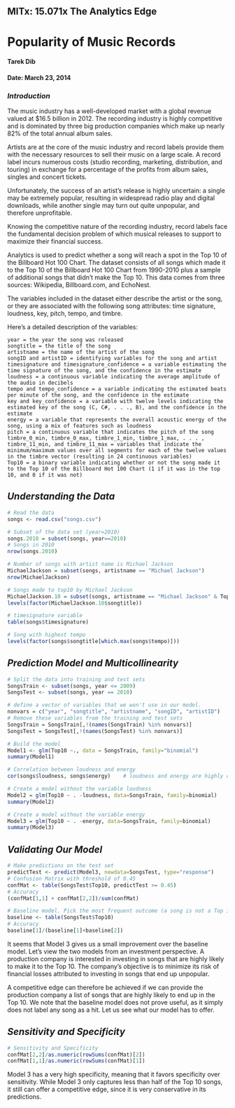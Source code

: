 MITx: 15.071x The Analytics Edge
------------------------------------------------------------------
# Popularity of Music Records
#### Tarek Dib
#### Date: March 23, 2014

### *Introduction*
The music industry has a well-developed market with a global revenue valued at $16.5 billion in 2012. The recording industry is highly competitive and is dominated by three big production companies which make up nearly 82% of the total annual album sales.

Artists are at the core of the music industry and record labels provide them with the necessary resources to sell their music on a large scale. A record label incurs numerous costs (studio recording, marketing, distribution, and touring) in exchange for a percentage of the profits from album sales, singles and concert tickets.

Unfortunately, the success of an artist's release is highly uncertain: a single may be extremely popular, resulting in widespread radio play and digital downloads, while another single may turn out quite unpopular, and therefore unprofitable.

Knowing the competitive nature of the recording industry, record labels face the fundamental decision problem of which musical releases to support to maximize their financial success.

Analytics is used to predict whether a song will reach a spot in the Top 10 of the Billboard Hot 100 Chart. The dataset consists of all songs which made it to the Top 10 of the Billboard Hot 100 Chart from 1990-2010 plus a sample of additional songs that didn't make the Top 10. This data comes from three sources: Wikipedia, Billboard.com, and EchoNest.

The variables included in the dataset either describe the artist or the song, or they are associated with the following song attributes: time signature, loudness, key, pitch, tempo, and timbre.

Here's a detailed description of the variables:

    year = the year the song was released
    songtitle = the title of the song
    artistname = the name of the artist of the song
    songID and artistID = identifying variables for the song and artist
    timesignature and timesignature_confidence = a variable estimating the time signature of the song, and the confidence in the estimate
    loudness = a continuous variable indicating the average amplitude of the audio in decibels
    tempo and tempo_confidence = a variable indicating the estimated beats per minute of the song, and the confidence in the estimate
    key and key_confidence = a variable with twelve levels indicating the estimated key of the song (C, C#, . . ., B), and the confidence in the estimate
    energy = a variable that represents the overall acoustic energy of the song, using a mix of features such as loudness
    pitch = a continuous variable that indicates the pitch of the song
    timbre_0_min, timbre_0_max, timbre_1_min, timbre_1_max, . . . , timbre_11_min, and timbre_11_max = variables that indicate the minimum/maximum values over all segments for each of the twelve values in the timbre vector (resulting in 24 continuous variables)
    Top10 = a binary variable indicating whether or not the song made it to the Top 10 of the Billboard Hot 100 Chart (1 if it was in the top 10, and 0 if it was not)

## *Understanding the Data*
```r
# Read the data
songs <- read.csv("songs.csv")

# Subset of the data set (year=2010)
songs.2010 = subset(songs, year==2010)
# Songs in 2010
nrow(songs.2010)

# Number of songs with artist name is Michael Jackson
MichaelJackson = subset(songs, artistname == "Michael Jackson")
nrow(MichaelJackson)

# Songs made to top10 by Michael Jackson
MichaelJackson.10 = subset(songs, artistname == "Michael Jackson" & Top10==1)
levels(factor(MichaelJackson.10$songtitle))

# timesignature variable
table(songs$timesignature)

# Song with highest tempo
levels(factor(songs$songtitle[which.max(songs$tempo)]))
```

## *Prediction Model and Multicollinearity*
```r
# Split the data into training and test sets
SongsTrain <- subset(songs, year <= 2009)
SongsTest <- subset(songs, year == 2010)

# define a vector of variables that we won't use in our model.
nonvars = c("year", "songtitle", "artistname", "songID", "artistID")
# Remove these variables from the training and test sets
SongsTrain = SongsTrain[,!(names(SongsTrain) %in% nonvars)]
SongsTest = SongsTest[,!(names(SongsTest) %in% nonvars)]

# Build the model
Model1 <- glm(Top10 ~., data = SongsTrain, family="binomial")
summary(Model1)

# Correlation between loudness and energy
cor(songs$loudness, songs$energy)    # loudness and energy are highly correlated

# Create a model without the variable loudness
Model2 = glm(Top10 ~ . -loudness, data=SongsTrain, family=binomial)
summary(Model2)

# Create a model without the variable energy
Model3 = glm(Top10 ~ . -energy, data=SongsTrain, family=binomial)
summary(Model3)
```

## *Validating Our Model*
```r
# Make predictions on the test set
predictTest <- predict(Model3, newdata=SongsTest, type="response")
# Confusion Matrix with threshold of 0.45
confMat <- table(SongsTest$Top10, predictTest >= 0.45)
# Accuracy
(confMat[1,1] + confMat[2,2])/sum(confMat)

# Baseline model. Pick the most frequent outcome (a song is not a Top 10 hit) for all songs
baseline <- table(SongsTest$Top10)
# Accuracy
baseline[1]/(baseline[1]+baseline[2])
```
It seems that Model 3 gives us a small improvement over the baseline model. Let's view the two models from an investment perspective. A production company is interested in investing in songs that are highly likely to make it to the Top 10. The company's objective is to minimize its risk of financial losses attributed to investing in songs that end up unpopular.

A competitive edge can therefore be achieved if we can provide the production company a list of songs that are highly likely to end up in the Top 10. We note that the baseline model does not prove useful, as it simply does not label any song as a hit. Let us see what our model has to offer. 

## *Sensitivity and Specificity*
```r
# Sensitivity and Specificity
confMat[2,2]/as.numeric(rowSums(confMat)[2])
confMat[1,1]/as.numeric(rowSums(confMat)[1])
```
Model 3 has a very high specificity, meaning that it favors specificity over sensitivity. While Model 3 only captures less than half of the Top 10 songs, it still can offer a competitive edge, since it is very conservative in its predictions.

